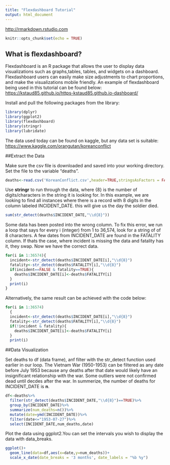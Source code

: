 ```yaml
---
title: "Flexdashboard Tutorial"
output: html_document
---
```

<http://rmarkdown.rstudio.com>
```r
knitr::opts_chunk$set(echo = TRUE)
```

## What is flexdashboard?

Flexdashboard is an R package that allows the user to display data visualizations such as graphs,tables, tables, and widgets on a dashboard. Flexdashboard users can easily make size adjustments to chart proportions, and make the visualizations mobile friendly. An example of flexdashboard being used in this tutorial can be found below:
<https://kstaud85.github.io/https-kstaud85.github.io-dashboard/>

Install and pull the following packages from the library:
```r
library(dplyr)
library(ggplot2)
library(flexdashboard)
library(stringr)
library(lubridate)
```

The data used today can be found on kaggle, but any data set is suitable:
<https://www.kaggle.com/orangutan/koreanconflict>

##Extract the Data

Make sure the csv file is downloaded and saved into your working directory.
Set the file to the variable "deaths".

```r
deaths<-read.csv('KoreanConflict.csv',header=TRUE,stringsAsFactors = FALSE)
```

Use <b>stringr</b> to run through the data, where {8} is the number of digits/characters in the string it is looking for. In this example, we are looking to find all instances where there is a record with 8 digits in the column labeled INCIDENT_DATE. this will give us the day the soldier died.

```r
sum(str_detect(deaths$INCIDENT_DATE,"\\d{8}"))
```

Some data has been posted into the wrong column. To fix this error, we run a loop that says for every i (integer) from 1 to 36,574, look for a string of of 8 characters. A few dates from INCIDENT_DATE are found in the FATALITY column. If thats the case, where incident is missing the data and fatality has it, they swap. Now we have the correct data. 

```r
for(i in 1:36574){ 
  incident<-str_detect(deaths$INCIDENT_DATE[i],"\\d{8}")
  fatality<-str_detect(deaths$FATALITY[i],"\\d{8}")
  if(incident==FALSE & fatality==TRUE){
    deaths$INCIDENT_DATE[i]<-deaths$FATALITY[i]
  }
  print(i)
}
```

Alternatively, the same result can be achieved with the code below:

```r

for(i in 1:36574)
  { 
  incident<-str_detect(deaths$INCIDENT_DATE[i],"\\d{8}")
  fatality<-str_detect(deaths$FATALITY[i],"\\d{8}")
  if(!incident & fatality){
    deaths$INCIDENT_DATE[i]<-deaths$FATALITY[i]
  }
  print(i)
```

##Data Visualization

Set deaths to df (data frame), anf filter with the str_detect function used earlier in our loop. The Vietnam War (1950-1953) can be filtered as any date before July 1953 because any deaths after that date would likely have an insignificant relationship with the war. Some outliers were not confirmed dead until decdes after the war. In summerize, the number of deaths for INCIDENT_DATE is <b>n</b>.

```r
df<-deaths%>%
  filter(str_detect(deaths$INCIDENT_DATE,"\\d{8}")==TRUE)%>%
  group_by(INCIDENT_DATE)%>%
  summarize(num_deaths=n())%>%
  mutate(date=ymd(INCIDENT_DATE))%>%
  filter(date<="1953-07-27")%>%
  select(INCIDENT_DATE,num_deaths,date)
```

Plot the data using ggplot2.You can set the intervals you wish to display the data with data_breaks.
```r
ggplot()+
  geom_line(data=df,aes(x=date,y=num_deaths))+
  scale_x_date(date_breaks = '3 months', date_labels = "%b %y")
```

